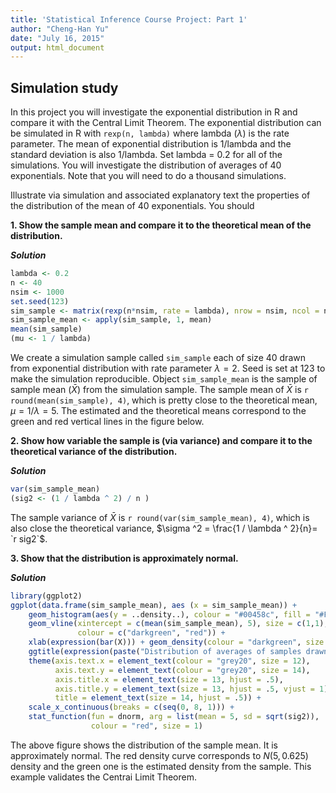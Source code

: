 ```yaml
---
title: 'Statistical Inference Course Project: Part 1'
author: "Cheng-Han Yu"
date: "July 16, 2015"
output: html_document
---
```

## Simulation study
In this project you will investigate the exponential distribution in R and compare it with the Central Limit Theorem. The exponential distribution can be simulated in R with `rexp(n, lambda)` where lambda ($\lambda$) is the rate parameter. The mean of exponential distribution is 1/lambda and the standard deviation is also 1/lambda. Set lambda = 0.2 for all of the simulations. You will investigate the distribution of averages of 40 exponentials. Note that you will need to do a thousand simulations.

Illustrate via simulation and associated explanatory text the properties of the distribution of the mean of 40 exponentials.  You should

**1. Show the sample mean and compare it to the theoretical mean of the distribution.**

***Solution***

```r
lambda <- 0.2
n <- 40
nsim <- 1000
set.seed(123) 
sim_sample <- matrix(rexp(n*nsim, rate = lambda), nrow = nsim, ncol = n)
sim_sample_mean <- apply(sim_sample, 1, mean)
mean(sim_sample)
(mu <- 1 / lambda)
```

We create a simulation sample called `sim_sample` each of size 40 drawn from exponential distribution with rate parameter $\lambda = 2$. Seed is set at 123 to make the simulation reproducible. Object `sim_sample_mean` is the sample of sample mean ($\bar{X}$) from the simulation sample. The sample mean of $\bar{X}$ is `r round(mean(sim_sample), 4)`, which is pretty close to the theoretical mean, $\mu = 1 / \lambda = 5$. The estimated and the theoretical means correspond to the green and red vertical lines in the figure below.



**2. Show how variable the sample is (via variance) and compare it to the theoretical variance of the distribution.**

***Solution***

```r
var(sim_sample_mean)
(sig2 <- (1 / lambda ^ 2) / n )
```

The sample variance of $\bar{X}$ is `r round(var(sim_sample_mean), 4)`, which is also close the theoretical variance, $\sigma ^2 = \frac{1 / \lambda ^ 2}{n}= `r sig2`$.



**3. Show that the distribution is approximately normal.**

***Solution***
```r
library(ggplot2)
ggplot(data.frame(sim_sample_mean), aes (x = sim_sample_mean)) + 
    geom_histogram(aes(y = ..density..), colour = "#00458c", fill = "#F1B521") + 
    geom_vline(xintercept = c(mean(sim_sample_mean), 5), size = c(1,1), 
               colour = c("darkgreen", "red")) +
    xlab(expression(bar(X))) + geom_density(colour = "darkgreen", size = 1) +
    ggtitle(expression(paste("Distribution of averages of samples drawn from exponential distribution with ", lambda, " = 0.2"))) +
    theme(axis.text.x = element_text(colour = "grey20", size = 12), 
          axis.text.y = element_text(colour = "grey20", size = 14),
          axis.title.x = element_text(size = 13, hjust = .5),
          axis.title.y = element_text(size = 13, hjust = .5, vjust = 1),
          title = element_text(size = 14, hjust = .5)) +
    scale_x_continuous(breaks = c(seq(0, 8, 1))) +
    stat_function(fun = dnorm, arg = list(mean = 5, sd = sqrt(sig2)),
                  colour = "red", size = 1)
```

The above figure shows the distribution of the sample mean. It is approximately normal. The red density curve corresponds to $N(5, 0.625)$ density and the green one is the estimated density from the sample. This example validates the Centrai Limit Theorem.